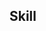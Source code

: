 
## Skill

<Playground>
  <Skill model={SkillModel.create({ displayName: 'Survival' })} />
  <Skill model={SkillModel.create({
    displayName: 'Fighting Style: Sword & Board',
    mastery: 4,
    theory: 2,
  })} />
</Playground>
